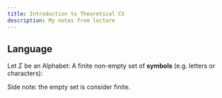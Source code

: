 ```yaml
---
title: Introduction to Theoretical CS
description: My notes from lecture
---
```


## Language

<Definition
    term="Alphabet"
    definition="A finite, non-empty set of objects called **symbols**"
    source="Introduction to the theory of computation Section 0.2 'Strings and Languages' by Michael Sipser"
/>

<Equation
    formula="\Sigma_1= \{0, 1\} \\ \Sigma_2 = \{\textrm{a, b, c, d, e, f, g, h, i, j, k, l, m, n, o, p, q, r, s, t, u, v, w, x, y, z}\}"
    description="Examples of alphabets."
/>

Let $\Sigma$ be an Alphabet: A finite non-empty set of **symbols** (e.g. letters or characters):

Side note: the empty set is consider finite.
